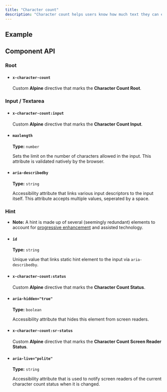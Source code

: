 ```yaml
---
title: "Character count"
description: "Character count helps users know how much text they can enter when there is a limit on the number of characters."
---
```



## Example

<ComponentPreview title="Character Count" component="character-count" variant="character-count" />

## Component API

### Root

<ContentList>

  - #### `x-character-count`
    
    Custom **Alpine** directive that marks the **Character Count Root**.
</ContentList>

### Input / Textarea

<ContentList>

  - #### `x-character-count:input`
    
    Custom **Alpine** directive that marks the **Character Count Input**.

  - #### `maxlength`

    **Type:** `number`
    
    Sets the limit on the number of characters allowed in the input. This attribute is validated natively by the browser.

  - #### `aria-describedby`

    **Type:** `string`

    Accessibility attribute that links various input descriptors to the input itself. This attribute accepts multiple values, seperated by a space. 
    
</ContentList>

### Hint

<ContentList>

  - **Note:** A hint is made up of several (seemingly redundant) elements to account for [progressive enhancement](https://developer.mozilla.org/en-US/docs/Glossary/Progressive_Enhancement) and assisted technology.
      
  - #### `id`

    **Type:** `string`

    Unique value that links static hint element to the input via `aria-describedby`.

  - #### `x-character-count:status`
  
    Custom **Alpine** directive that marks the **Character Count Status**.

  - #### `aria-hidden="true"`

    **Type:** `boolean`
  
    Accessibility attribute that hides this element from screen readers.

  - #### `x-character-count:sr-status`

    Custom **Alpine** directive that marks the **Character Count Screen Reader Status**.

  - #### `aria-live="polite"`

    **Type:** `string`

    Accessibility attribute that is used to notify screen readers of the current character count status when it is changed.
    
</ContentList>
